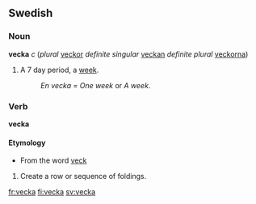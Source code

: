 ==Swedish==
===Noun===
'''vecka''' ''c'' (''plural'' [[veckor]] ''definite singular'' [[veckan]] ''definite plural'' [[veckorna]])

#A 7 day period, a [[week]].
#:''En vecka'' = ''One week'' or ''A week''.

===Verb===
'''vecka'''

====Etymology====
*From the word [[veck]]

#Create a row or sequence of foldings.
[[fr:vecka]]
[[fi:vecka]]
[[sv:vecka]]